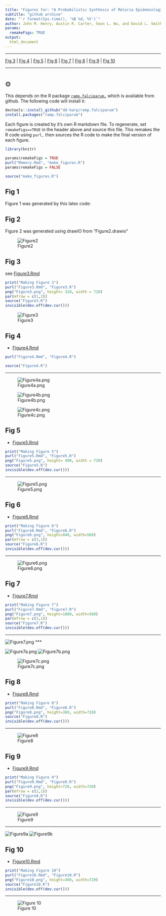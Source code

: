 ```yaml
---
title: "Figures for: *A Probabilistic Synthesis of Malaria Epidemiology: Exposure, Infection, Parasite Densities, and Detection*"
subtitle: "github archive"
date: "`r format(Sys.time(), '%B %d, %Y')`"
author: John M. Henry, Austin R. Carter, Sean L. Wu, and David L. Smith
params: 
  remakeFigs: TRUE 
output:
  html_document 
---
```


*** 

[Fig 3](Figure3.html) |
[Fig 4](Figure4.html) |
[Fig 5](Figure5.html) |
[Fig 6](Figure6.html) |
[Fig 7](Figure7.html) |
[Fig 8](Figure8.html) |
[Fig 9](Figure9.html) | 
[Fig 10](Figure10.html)

*** 

# {.tabset}

## $\odot$ 

This depends on the R package [`ramp.falciparum,`](https://dd-harp.github.io/ramp.falciparum/)
which is available from github. The following code will install it:

```r
devtools::install_github("dd-harp/ramp.falciparum")
install.packages("ramp.falciparum")
```

Each figure is created by it's own R markdown file. To regenerate, set `remakeFigs==TRUE` in the header above and source this file. This remakes the R code using `purl,`  then sources the R code to make the final version of each figure. 

```r
library(knitr)
```

```r
params$remakeFigs = TRUE
purl("Memory.Rmd", "make_figures.R")
params$remakeFigs = FALSE 
```

```r
source("make_figures.R")
```



## Fig 1

Figure 1 was generated by this latex code: 

\begin{equation*}
\begin{array}{c}
\begin{array}{ccccccccc}
\zeta_0 &  {h\atop \longrightarrow} \atop {\longleftarrow \atop r} & \zeta_1  & {h\atop \longrightarrow} \atop {\longleftarrow \atop {2r}} & \zeta_2  & {h \atop \longrightarrow} \atop {\longleftarrow \atop {3r}} & \zeta_3  & {h \atop \longrightarrow} \atop {\longleftarrow \atop {4r}}& \ldots 
\end{array} 
\\ 
\\ 
\begin{array}{rl}
d\zeta_0/dt &= -h \zeta_0 + r \zeta_1 \\ 
d \zeta_i /dt &= -(h+r) \zeta_i + h \zeta_{i-1} + r(i+1) \zeta_{i+1} \\
\end{array} 
\end{array}
\end{equation*}

## Fig 2 

Figure 2 was generated using drawIO from "Figure2.drawio"

![Figure2](Figure2.png)

## Fig 3 

see [Figure3.Rmd](Figure3.html)

```r
print("Making Figure 3")
purl("Figure3.Rmd", "Figure3.R")
png("Figure3.png", height= 320, width = 720)
par(mfrow = c(1,2))
source("Figure3.R")
invisible(dev.off(dev.cur()))
```

![Figure3](Figure3.png)



## Fig 4 

+ [Figure4.Rmd](Figure4.html)

```r
purl("Figure4.Rmd", "Figure4.R")
```

```r
source("Figure4.R")
```

***

![Figure4a.png](Figure4a.png)

![Figure4b.png](Figure4b.png)

![Figure4c.png](Figure4c.png)


## Fig 5


+ [Figure5.Rmd](Figure5.html)

```r
print("Making Figure 5")
purl("Figure5.Rmd", "Figure5.R")
png("Figure5.png", height= 400, width = 720)
source("Figure5.R")
invisible(dev.off(dev.cur()))
```

*** 

![Figure5.png](Figure5.png)

## Fig 6

+ [Figure6.Rmd](Figure6.html)

```r
print("Making Figure 6")
purl("Figure6.Rmd", "Figure6.R")
png("Figure6.png", height=840, width=560)
par(mfrow = c(3,1))
source("Figure6.R")
invisible(dev.off(dev.cur()))
```
*** 

![Figure6.png](Figure6.png)


## Fig 7

+ [Figure7.Rmd](Figure7.html)

```r
print("Making Figure 7")
purl("Figure7.Rmd", "Figure7.R")
png("Figure7.png", height=1080, width=560)
par(mfrow = c(3,1))
source("Figure7.R")
invisible(dev.off(dev.cur()))
```
*** 

![Figure7.png](Figure7.png)
*** 

![Figure7a.png](Figure7a.png)
![Figure7b.png](Figure7b.png)

![Figure7c.png](Figure7c.png)

## Fig 8

+ [Figure8.Rmd](Figure8.html)

```r
print("Making Figure 8")
purl("Figure8.Rmd", "Figure8.R")
png("Figure8.png", height=360, width=720)
source("Figure8.R")
invisible(dev.off(dev.cur()))
```
*** 

![Figure8](Figure8.png)

## Fig 9 

+ [Figure9.Rmd](Figure9.html)

```r
print("Making Figure 9")
purl("Figure9.Rmd", "Figure9.R")
png("Figure9.png", height=720, width=720)
par(mfrow = c(2,1))
source("Figure9.R")
invisible(dev.off(dev.cur()))
```

***

![Figure9](Figure9.png)

*** 

![Figure9a](Figure9a.png)
![Figure9b](Figure9b.png)

## Fig 10  

+ [Figure10.Rmd](Figure10.html)


```r
print("Making Figure 10")
purl("Figure10.Rmd", "Figure10.R")
png("Figure10.png", height=360, width=720)
source("Figure10.R")
invisible(dev.off(dev.cur()))
```

*** 

![Figure 10](Figure10.png)